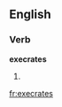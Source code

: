 
==English==

===Verb===
'''execrates'''

# {{third-person singular of|[[execrate]]}}

[[fr:execrates]]